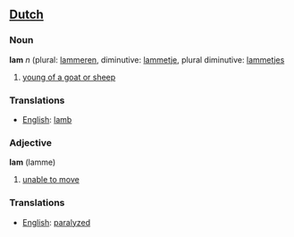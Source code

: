 ==[[Dutch]]==

===Noun===

'''lam''' ''n'' (plural: [[lammeren]], diminutive: [[lammetje]], plural diminutive: [[lammetjes]]

# [[young of a goat or sheep]]

===Translations===
*[[English]]: [[lamb]]

===Adjective===

'''lam''' (lamme)

# [[unable to move]]

===Translations===
*[[English]]: [[paralyzed]]